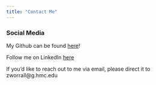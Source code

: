 ```yaml
---
title: "Contact Me"
---
```


### Social Media

My Github can be found [here](https://github.com/zoe-worrall)!

Follow me on LinkedIn [here](www.linkedin.com/in/zoeworrall)

If you'd like to reach out to me via email, please direct it to zworrall@g.hmc.edu